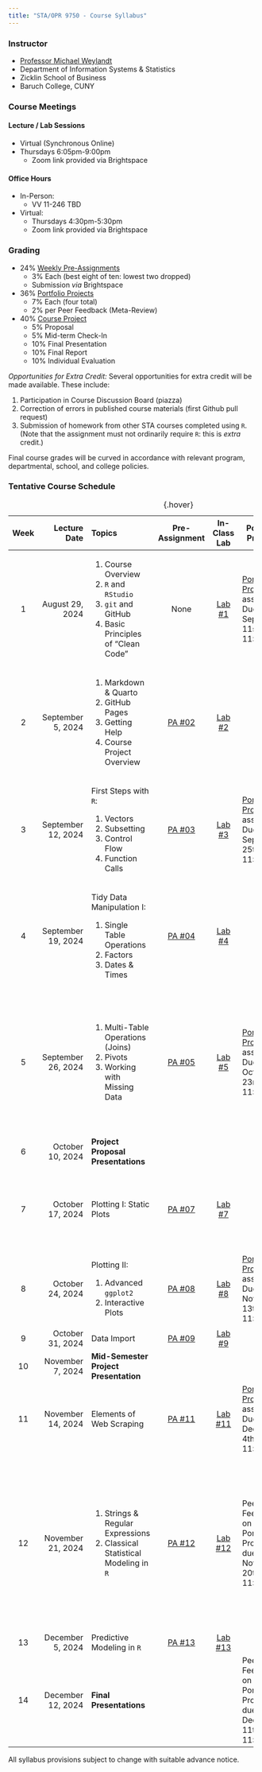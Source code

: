 ```yaml
---
title: "STA/OPR 9750 - Course Syllabus"
---
```


### Instructor

-   [Professor Michael Weylandt](https://michael-weylandt.com)
-   Department of Information Systems & Statistics
-   Zicklin School of Business
-   Baruch College, CUNY

### Course Meetings

#### Lecture / Lab Sessions

-   Virtual (Synchronous Online)
-   Thursdays 6:05pm-9:00pm
    -   Zoom link provided via Brightspace

#### Office Hours

-   In-Person:
    -   VV 11-246 TBD
-   Virtual:
    -   Thursdays 4:30pm-5:30pm
    -   Zoom link provided via Brightspace

### Grading

-   24% [Weekly Pre-Assignments](./preassignments.html)
    -   3% Each (best eight of ten: lowest two dropped)
    -   Submission *via* Brightspace
-   36% [Portfolio Projects](./portprojects.html)
    -   7% Each (four total)
    -   2% per Peer Feedback (Meta-Review)
-   40% [Course Project](./project.html)
    -   5% Proposal
    -   5% Mid-term Check-In
    -   10% Final Presentation
    -   10% Final Report
    -   10% Individual Evaluation

*Opportunities for Extra Credit:* Several opportunities for extra credit will be made available. These include:

1.  Participation in Course Discussion Board (piazza)
2.  Correction of errors in published course materials (first Github pull request)
3.  Submission of homework from other STA courses completed using `R`. (Note that the assignment must not ordinarily require `R`: this is *extra* credit.)

Final course grades will be curved in accordance with relevant program, departmental, school, and college policies.

### Tentative Course Schedule

+--------+--------------------+-------------------------------------------+----------------------------------+------------------------------+------------------------------------------------------------------------------------------+---------------------------------------------------------------------------------+
| Week   | Lecture Date       | Topics                                    | Pre-Assignment                   | In-Class Lab                 | Portfolio Projects                                                                       | Additional Notes                                                                |
+:======:+===================:+:==========================================+:================================:+:============================:+==========================================================================================+================================================================================:+
| 1      | August 29, 2024    | 1.  Course Overview                       | None                             | [Lab #1](./labs/lab01.html)  | [Portfolio Project #0](./portfolios/port00.html) assigned. Due September 11st at 11:45pm |                                                                                 |
|        |                    | 2.  `R` and `RStudio`                     |                                  |                              |                                                                                          |                                                                                 |
|        |                    | 3.  `git` and GitHub                      |                                  |                              |                                                                                          |                                                                                 |
|        |                    | 4.  Basic Principles of "Clean Code"      |                                  |                              |                                                                                          |                                                                                 |
+--------+--------------------+-------------------------------------------+----------------------------------+------------------------------+------------------------------------------------------------------------------------------+---------------------------------------------------------------------------------+
| 2      | September 5, 2024  | 1.  Markdown & Quarto                     | [PA #02](./preassigns/pa02.html) | [Lab #2](./labs/lab02.html)  |                                                                                          |                                                                                 |
|        |                    | 2.  GitHub Pages                          |                                  |                              |                                                                                          |                                                                                 |
|        |                    | 3.  Getting Help                          |                                  |                              |                                                                                          |                                                                                 |
|        |                    | 4.  Course Project Overview               |                                  |                              |                                                                                          |                                                                                 |
+--------+--------------------+-------------------------------------------+----------------------------------+------------------------------+------------------------------------------------------------------------------------------+---------------------------------------------------------------------------------+
| 3      | September 12, 2024 | First Steps with `R`:                     | [PA #03](./preassigns/pa03.html) | [Lab #3](./labs/lab03.html)  | [Portfolio Project #1](./portfolios/port01.html) assigned. Due September 25th at 11:45pm | Peer Feedback on Portfolio Project #0 due September 18th at 11:45pm.            |
|        |                    |                                           |                                  |                              |                                                                                          |                                                                                 |
|        |                    | 1.  Vectors                               |                                  |                              |                                                                                          |                                                                                 |
|        |                    | 2.  Subsetting                            |                                  |                              |                                                                                          |                                                                                 |
|        |                    | 3.  Control Flow                          |                                  |                              |                                                                                          |                                                                                 |
|        |                    | 4.  Function Calls                        |                                  |                              |                                                                                          |                                                                                 |
+--------+--------------------+-------------------------------------------+----------------------------------+------------------------------+------------------------------------------------------------------------------------------+---------------------------------------------------------------------------------+
| 4      | September 19, 2024 | Tidy Data Manipulation I:                 | [PA #04](./preassigns/pa04.html) | [Lab #4](./labs/lab04.html)  |                                                                                          |                                                                                 |
|        |                    |                                           |                                  |                              |                                                                                          |                                                                                 |
|        |                    | 1.  Single Table Operations               |                                  |                              |                                                                                          |                                                                                 |
|        |                    | 2.  Factors                               |                                  |                              |                                                                                          |                                                                                 |
|        |                    | 3.  Dates & Times                         |                                  |                              |                                                                                          |                                                                                 |
+--------+--------------------+-------------------------------------------+----------------------------------+------------------------------+------------------------------------------------------------------------------------------+---------------------------------------------------------------------------------+
| 5      | September 26, 2024 | 1.  Multi-Table Operations (Joins)        | [PA #05](./preassigns/pa05.html) | [Lab #5](./labs/lab05.html)  | [Portfolio Project #2](./portfolios/port02.html) assigned. Due October 23rd at 11:45pm   | Peer Feedback on Portfolio Project #1 due October 2nd at 11:45pm.               |
|        |                    | 2.  Pivots                                |                                  |                              |                                                                                          |                                                                                 |
|        |                    | 3.  Working with Missing Data             |                                  |                              |                                                                                          | No class next week (October 3rd - Rosh Hashanah)                                |
+--------+--------------------+-------------------------------------------+----------------------------------+------------------------------+------------------------------------------------------------------------------------------+---------------------------------------------------------------------------------+
| 6      | October 10, 2024   | **Project Proposal Presentations**        |                                  |                              |                                                                                          | In-Class Project Proposals                                                      |
+--------+--------------------+-------------------------------------------+----------------------------------+------------------------------+------------------------------------------------------------------------------------------+---------------------------------------------------------------------------------+
| 7      | October 17, 2024   | Plotting I: Static Plots                  | [PA #07](./preassigns/pa07.html) | [Lab #7](./labs/lab07.html)  |                                                                                          | Peer Feedback on Project Proposal Presentations due October 16th at 11:45pm.    |
+--------+--------------------+-------------------------------------------+----------------------------------+------------------------------+------------------------------------------------------------------------------------------+---------------------------------------------------------------------------------+
| 8      | October 24, 2024   | Plotting II:                              | [PA #08](./preassigns/pa08.html) | [Lab #8](./labs/lab08.html)  | [Portfolio Project #3](./portfolios/port03.html) assigned. Due November 13th at 11:45pm  | Peer Feedback on Portfolio Project #2 due October 30th at 11:45pm.              |
|        |                    |                                           |                                  |                              |                                                                                          |                                                                                 |
|        |                    | 1.  Advanced `ggplot2`                    |                                  |                              |                                                                                          |                                                                                 |
|        |                    | 2.  Interactive Plots                     |                                  |                              |                                                                                          |                                                                                 |
+--------+--------------------+-------------------------------------------+----------------------------------+------------------------------+------------------------------------------------------------------------------------------+---------------------------------------------------------------------------------+
| 9      | October 31, 2024   | Data Import                               | [PA #09](./preassigns/pa09.html) | [Lab #9](./labs/lab09.html)  |                                                                                          |                                                                                 |
+--------+--------------------+-------------------------------------------+----------------------------------+------------------------------+------------------------------------------------------------------------------------------+---------------------------------------------------------------------------------+
| 10     | November 7, 2024   | **Mid-Semester Project Presentation**     |                                  |                              |                                                                                          | Project Mid-Semester Check-In                                                   |
+--------+--------------------+-------------------------------------------+----------------------------------+------------------------------+------------------------------------------------------------------------------------------+---------------------------------------------------------------------------------+
| 11     | November 14, 2024  | Elements of Web Scraping                  | [PA #11](./preassigns/pa11.html) | [Lab #11](./labs/lab11.html) | [Portfolio Project #4](./portfolios/port04.html) assigned. Due December 4th at 11:45pm   |                                                                                 |
+--------+--------------------+-------------------------------------------+----------------------------------+------------------------------+------------------------------------------------------------------------------------------+---------------------------------------------------------------------------------+
| 12     | November 21, 2024  | 1.  Strings & Regular Expressions         | [PA #12](./preassigns/pa12.html) | [Lab #12](./labs/lab12.html) | Peer Feedback on Portfolio Project #3 due November 20th at 11:45pm.                      | Peer Feedback on Mid-Semester Project Presentation due November 27th at 11:45pm |
|        |                    | 2.  Classical Statistical Modeling in `R` |                                  |                              |                                                                                          |                                                                                 |
|        |                    |                                           |                                  |                              |                                                                                          | No class next week (November 28th - Thanksgiving)                               |
+--------+--------------------+-------------------------------------------+----------------------------------+------------------------------+------------------------------------------------------------------------------------------+---------------------------------------------------------------------------------+
| 13     | December 5, 2024   | Predictive Modeling in `R`                | [PA #13](./preassigns/pa13.html) | [Lab #13](./labs/lab13.html) |                                                                                          |                                                                                 |
+--------+--------------------+-------------------------------------------+----------------------------------+------------------------------+------------------------------------------------------------------------------------------+---------------------------------------------------------------------------------+
| 14     | December 12, 2024  | **Final Presentations**                   |                                  |                              | Peer Feedback on Portfolio Project #4 due December 11th at 11:45pm.                      |                                                                                 |
+--------+--------------------+-------------------------------------------+----------------------------------+------------------------------+------------------------------------------------------------------------------------------+---------------------------------------------------------------------------------+

: {.hover}

All syllabus provisions subject to change with suitable advance notice.
